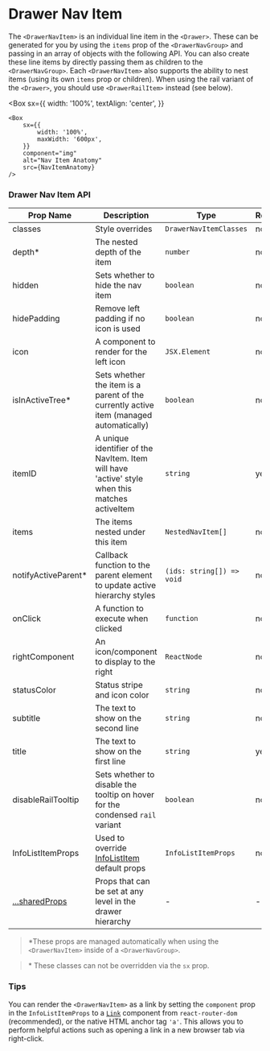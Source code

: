 

# Drawer Nav Item

The `<DrawerNavItem>` is an individual line item in the `<Drawer>`. These can be generated for you by using the `items` prop of the `<DrawerNavGroup>` and passing in an array of objects with the following API. You can also create these line items by directly passing them as children to the `<DrawerNavGroup>`. Each `<DrawerNavItem>` also supports the ability to nest items (using its own `items` prop or children). When using the rail variant of the `<Drawer>`, you should use `<DrawerRailItem>` instead (see below).

<Box
    sx={{
        width: '100%',
        textAlign: 'center',
    }}
>
    <Box
        sx={{
            width: '100%',
            maxWidth: '600px',
        }}
        component="img"
        alt="Nav Item Anatomy"
        src={NavItemAnatomy}
    />
</Box>

### Drawer Nav Item API

<Box>

| Prop Name                       | Description                                                                                                                                               | Type                      | Required | Default |
| ------------------------------- | --------------------------------------------------------------------------------------------------------------------------------------------------------- | ------------------------- | -------- | ------- |
| classes                         | Style overrides                                                                                                                                           | `DrawerNavItemClasses`    | no       |         |
| depth\*                         | The nested depth of the item                                                                                                                              | `number`                  | no       | 0       |
| hidden                          | Sets whether to hide the nav item                                                                                                                         | `boolean`                 | no       |         |
| hidePadding                     | Remove left padding if no icon is used                                                                                                                    | `boolean`                 | no       | false   |
| icon                            | A component to render for the left icon                                                                                                                   | `JSX.Element`             | no       |         |
| isInActiveTree\*                | Sets whether the item is a parent of the currently active item (managed automatically)                                                                    | `boolean`                 | no       |         |
| itemID                          | A unique identifier of the NavItem. Item will have 'active' style when this matches activeItem                                                            | `string`                  | yes      |         |
| items                           | The items nested under this item                                                                                                                          | `NestedNavItem[]`         | no       |         |
| notifyActiveParent\*            | Callback function to the parent element to update active hierarchy styles                                                                                 | `(ids: string[]) => void` | no       |         |
| onClick                         | A function to execute when clicked                                                                                                                        | `function`                | no       |         |
| rightComponent                  | An icon/component to display to the right                                                                                                                 | `ReactNode`               | no       |         |
| statusColor                     | Status stripe and icon color                                                                                                                              | `string`                  | no       |         |
| subtitle                        | The text to show on the second line                                                                                                                       | `string`                  | no       |         |
| title                           | The text to show on the first line                                                                                                                        | `string`                  | yes      |         |
| disableRailTooltip              | Sets whether to disable the tooltip on hover for the condensed `rail` variant                                                                             | `boolean`                 | no       |         |
| InfoListItemProps               | Used to override [InfoListItem](https://brightlayer-ui-components.github.io/react/?path=/info/components-info-list-item--get-read-me-story) default props | `InfoListItemProps`       | no       |         |
| [...sharedProps](#shared-props) | Props that can be set at any level in the drawer hierarchy                                                                                                | -                         | -        |         |

</Box>

> \*These props are managed automatically when using the `<DrawerNavItem>` inside of a `<DrawerNavGroup>`.

<SharedProps />

> \* These classes can not be overridden via the `sx` prop.

### Tips

You can render the `<DrawerNavItem>` as a link by setting the `component` prop in the `InfoListItemProps` to a [`Link`](https://reactrouter.com/web/api/Link) component from `react-router-dom` (recommended), or the native HTML anchor tag `'a'`. This allows you to perform helpful actions such as opening a link in a new browser tab via right-click.
